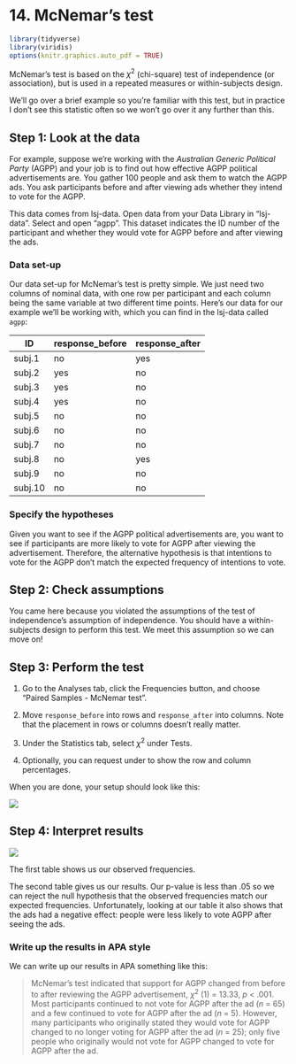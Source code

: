 # 14. McNemar's test

```r
library(tidyverse)
library(viridis)
options(knitr.graphics.auto_pdf = TRUE)
```

McNemar's test is based on the $\chi^2$ (chi-square) test of independence (or association), but is used in a repeated measures or within-subjects design.

We'll go over a brief example so you're familiar with this test, but in practice I don't see this statistic often so we won't go over it any further than this.

## Step 1: Look at the data

For example, suppose we're working with the *Australian Generic Political Party* (AGPP) and your job is to find out how effective AGPP political advertisements are. You gather 100 people and ask them to watch the AGPP ads. You ask participants before and after viewing ads whether they intend to vote for the AGPP.

This data comes from lsj-data. Open data from your Data Library in "lsj-data". Select and open "agpp". This dataset indicates the ID number of the participant and whether they would vote for AGPP before and after viewing the ads.

### Data set-up

Our data set-up for McNemar's test is pretty simple. We just need two columns of nominal data, with one row per participant and each column being the same variable at two different time points. Here's our data for our example we'll be working with, which you can find in the lsj-data called `agpp`:

| ID      | response_before | response_after |
|---------|-----------------|----------------|
| subj.1  | no              | yes            |
| subj.2  | yes             | no             |
| subj.3  | yes             | no             |
| subj.4  | yes             | no             |
| subj.5  | no              | no             |
| subj.6  | no              | no             |
| subj.7  | no              | no             |
| subj.8  | no              | yes            |
| subj.9  | no              | no             |
| subj.10 | no              | no             |

### Specify the hypotheses

Given you want to see if the AGPP political advertisements are, you want to see if participants are more likely to vote for AGPP after viewing the advertisement. Therefore, the alternative hypothesis is that intentions to vote for the AGPP don't match the expected frequency of intentions to vote.

## Step 2: Check assumptions

You came here because you violated the assumptions of the test of independence's assumption of independence. You should have a within-subjects design to perform this test. We meet this assumption so we can move on!

## Step 3: Perform the test

1.  Go to the Analyses tab, click the Frequencies button, and choose "Paired Samples - McNemar test".

2.  Move `response_before` into rows and `response_after` into columns. Note that the placement in rows or columns doesn't really matter.

3.  Under the Statistics tab, select $\chi^2$ under Tests.

4.  Optionally, you can request under to show the row and column percentages.

When you are done, your setup should look like this:

![](images/12-mcnemar/mcnemar_setup.png)

## Step 4: Interpret results

![](images/12-mcnemar/mcnemar_results.png)

The first table shows us our observed frequencies.

The second table gives us our results. Our p-value is less than .05 so we can reject the null hypothesis that the observed frequencies match our expected frequencies. Unfortunately, looking at our table it also shows that the ads had a negative effect: people were less likely to vote AGPP after seeing the ads.

### Write up the results in APA style

We can write up our results in APA something like this:

> McNemar's test indicated that support for AGPP changed from before to after reviewing the AGPP advertisement, $\chi^2$ (1) = 13.33, *p* \< .001. Most participants continued to not vote for AGPP after the ad (*n* = 65) and a few continued to vote for AGPP after the ad (*n* = 5). However, many participants who originally stated they would vote for AGPP changed to no longer voting for AGPP after the ad (*n* = 25); only five people who originally would not vote for AGPP changed to vote for AGPP after the ad.
